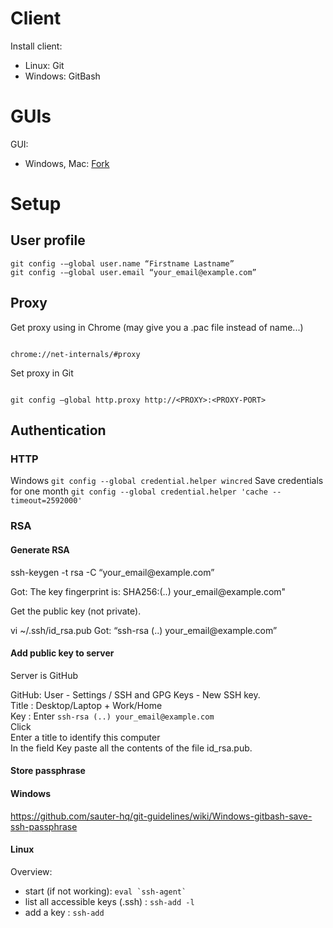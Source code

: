 = Client =
Install client:
* Linux: Git 
* Windows: GitBash

= GUIs =
GUI:
* Windows, Mac: [https://git-fork.com/ Fork]

= Setup =

== User profile ==
<pre>
git config -–global user.name “Firstname Lastname” 
git config -–global user.email “your_email@example.com”
</pre>

== Proxy ==

Get proxy using in Chrome (may give you a .pac file instead of name...)
<pre> 
chrome://net-internals/#proxy
</pre>

Set proxy in Git
<pre> 
git config –global http.proxy http://<PROXY>:<PROXY-PORT> 
</pre>

== Authentication ==

=== HTTP ===
Windows <code> git config --global credential.helper wincred </code>
Save credentials for one month <code> git config --global credential.helper 'cache --timeout=2592000' </code>

=== RSA ===

==== Generate RSA ====
</pre>
ssh-keygen -t rsa -C “your_email@example.com” 

Got: The key fingerprint is: SHA256:(..) your_email@example.com&quot;
</pre>

Get the public key (not private).
</pre>
vi ~/.ssh/id_rsa.pub Got: “ssh-rsa (..) your_email@example.com”
</pre>

==== Add public key to server ====

Server is GitHub

GitHub: User - Settings / SSH and GPG Keys - New SSH key.  <br/>
Title : Desktop/Laptop + Work/Home  <br/>
Key : Enter <code> ssh-rsa (..) your_email@example.com </code>  <br/>
Click <br/> 
Enter a title to identify this computer  <br/> 
In the field Key paste all the contents of the file id_rsa.pub. <br/> 

==== Store passphrase ====

==== Windows ====
https://github.com/sauter-hq/git-guidelines/wiki/Windows-gitbash-save-ssh-passphrase

==== Linux ====
Overview:
* start (if not working): <code> eval `ssh-agent` </code>
* list all accessible keys (.ssh) : <code> ssh-add -l </code>
* add a key : <code> ssh-add </code>
